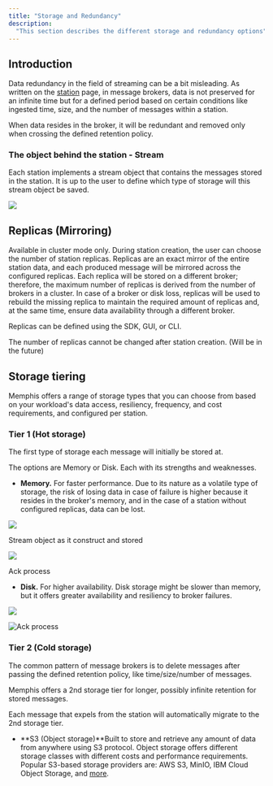 ```yaml
---
title: "Storage and Redundancy"
description:
  "This section describes the different storage and redundancy options"
---
```


## Introduction

Data redundancy in the field of streaming can be a bit misleading. As written on
the [station](/memphis/concepts/station) page, in message brokers, data is not
preserved for an infinite time but for a defined period based on certain
conditions like ingested time, size, and the number of messages within a
station.

When data resides in the broker, it will be redundant and removed only when
crossing the defined retention policy.

### The object behind the station - Stream

Each station implements a stream object that contains the messages stored in the
station. It is up to the user to define which type of storage will this stream
object be saved.

![](/memphis/concepts/images/stream.jpeg)

## Replicas (Mirroring)

Available in cluster mode only. During station creation, the user can choose the
number of station replicas. Replicas are an exact mirror of the entire station
data, and each produced message will be mirrored across the configured replicas.
Each replica will be stored on a different broker; therefore, the maximum number
of replicas is derived from the number of brokers in a cluster. In case of a
broker or disk loss, replicas will be used to rebuild the missing replica to
maintain the required amount of replicas and, at the same time, ensure data
availability through a different broker.

Replicas can be defined using the SDK, GUI, or CLI.

The number of replicas cannot be changed after station creation. (Will be in the
future)

## Storage tiering

Memphis offers a range of storage types that you can choose from based on your
workload's data access, resiliency, frequency, and cost requirements, and
configured per station.

### Tier 1 (Hot storage)

The first type of storage each message will initially be stored at.

The options are Memory or Disk. Each with its strengths and weaknesses.

- **Memory.** For faster performance. Due to its nature as a volatile type of
  storage, the risk of losing data in case of failure is higher because it
  resides in the broker's memory, and in the case of a station without
  configured replicas, data can be lost.

![](/memphis/concepts/images/storage%20type%20memory.jpeg)

Stream object as it construct and stored

![](/memphis/concepts/images/mem%20ack.jpeg)

Ack process

- **Disk.** For higher availability. Disk storage might be slower than memory,
  but it offers greater availability and resiliency to broker failures.

![](/memphis/concepts/images/disk.jpeg)

![Ack process](/memphis/concepts/images/disk%20ack.jpeg)

### Tier 2 (Cold storage)

The common pattern of message brokers is to delete messages after passing the
defined retention policy, like time/size/number of messages.

Memphis offers a 2nd storage tier for longer, possibly infinite retention for
stored messages.

Each message that expels from the station will automatically migrate to the 2nd
storage tier.

- **S3 (Object storage)**Built to store and retrieve any amount of data from
  anywhere using S3 protocol. Object storage offers different storage classes
  with different costs and performance requirements. Popular S3-based storage
  providers are: AWS S3, MinIO, IBM Cloud Object Storage, and
  [more](https://documentation.commvault.com/v11/essential/9237%5Fsupported%5Fcloud%5Fstorage%5Fs3%5Fcompatible%5Fobject%5Fstorage%5Fvendors.html).
